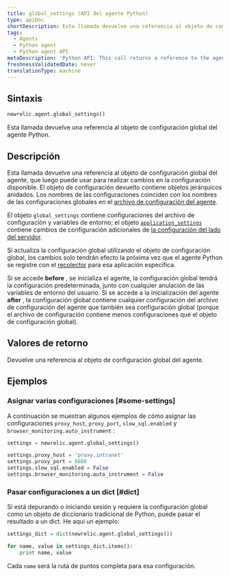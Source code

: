 ```yaml
---
title: global_settings (API del agente Python)
type: apiDoc
shortDescription: Esta llamada devuelve una referencia al objeto de configuración global del agente Python.
tags:
  - Agents
  - Python agent
  - Python agent API
metaDescription: 'Python API: This call returns a reference to the agent''s global settings object.'
freshnessValidatedDate: never
translationType: machine
---
```


## Sintaxis

```py
newrelic.agent.global_settings()
```

Esta llamada devuelve una referencia al objeto de configuración global del agente Python.

## Descripción

Esta llamada devuelve una referencia al objeto de configuración global del agente, que luego puede usar para realizar cambios en la configuración disponible. El objeto de configuración devuelto contiene objetos jerárquicos anidados. Los nombres de las configuraciones coinciden con los nombres de las configuraciones globales en el [archivo de configuración del agente](/docs/agents/python-agent/installation-and-configuration/python-agent-configuration).

El objeto `global_settings` contiene configuraciones del archivo de configuración y variables de entorno; el objeto [`application_settings`](/docs/agents/python-agent/python-agent-api/application_settings) contiene cambios de configuración adicionales de [la configuración del lado del servidor](/docs/agents/manage-apm-agents/configuration/configure-agent#ssc).

Si actualiza la configuración global utilizando el objeto de configuración global, los cambios solo tendrán efecto la próxima vez que el agente Python se registre con el [recolector](/docs/accounts-partnerships/education/getting-started-new-relic/glossary#collector) para esa aplicación específica.

Si se accede <DNT>**before**</DNT> , se inicializa el agente, la configuración global tendrá la configuración predeterminada, junto con cualquier anulación de las variables de entorno del usuario. Si se accede a la inicialización del agente <DNT>**after**</DNT> , la configuración global contiene cualquier configuración del archivo de configuración del agente que también sea configuración global (porque el archivo de configuración contiene menos configuraciones que el objeto de configuración global).

## Valores de retorno

Devuelve una referencia al objeto de configuración global del agente.

## Ejemplos

### Asignar varias configuraciones [#some-settings]

A continuación se muestran algunos ejemplos de cómo asignar las configuraciones `proxy_host`, `proxy_port`, `slow_sql.enabled` y `browser_monitoring.auto_instrument` :

```py
settings = newrelic.agent.global_settings()

settings.proxy_host = 'proxy.intranet' 
settings.proxy_port = 8888
settings.slow_sql.enabled = False
settings.browser_monitoring.auto_instrument = False
```

### Pasar configuraciones a un dict [#dict]

Si está depurando o iniciando sesión y requiere la configuración global como un objeto de diccionario tradicional de Python, puede pasar el resultado a un dict. He aquí un ejemplo:

```py
settings_dict = dict(newrelic.agent.global_settings())

for name, value in settings_dict.items():
    print name, value
```

Cada `name` será la ruta de puntos completa para esa configuración.